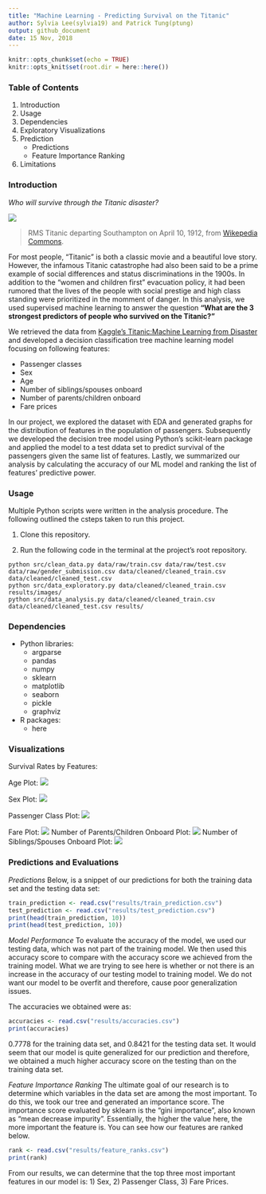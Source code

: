 ```yaml
---
title: "Machine Learning - Predicting Survival on the Titanic"
author: Sylvia Lee(sylvia19) and Patrick Tung(ptung)
output: github_document
date: 15 Nov, 2018
---
```


```r
knitr::opts_chunk$set(echo = TRUE)
knitr::opts_knit$set(root.dir = here::here())
```

### Table of Contents
1) Introduction
2) Usage
3) Dependencies
4) Exploratory Visualizations
5) Prediction
   + Predictions
   + Feature Importance Ranking
6) Limitations

### Introduction

*Who will survive through the Titanic disaster?*

![](https://upload.wikimedia.org/wikipedia/commons/thumb/f/fd/RMS_Titanic_3.jpg/1200px-RMS_Titanic_3.jpg)

> RMS Titanic departing Southampton on April 10, 1912, from [Wikepedia Commons](https://en.wikipedia.org/wiki/File:RMS_Titanic_3.jpg#file).
 
 

For most people, "Titanic" is both a classic movie and a beautiful love story. However, the infamous Titanic catastrophe had also been said to be a prime example of social differences and status discriminations in the 1900s. In addition to the "women and children first" evacuation policy, it had been rumored that the lives of the people with social prestige and high class standing were prioritized in the momment of danger. In this analysis, we used supervised machine learning to answer the question **"What are the 3 strongest predictors of people who survived on the Titanic?"**

We retrieved the data from [Kaggle's Titanic:Machine Learning from Disaster](https://www.kaggle.com/c/titanic) and developed a decision classification tree machine learning model focusing on following features: 

- Passenger classes
- Sex
- Age
- Number of siblings/spouses onboard
- Number of parents/children onboard
- Fare prices

In our project, we explored the dataset with EDA and generated graphs for the distribution of features in the population of passengers. Subsequently we developed the decision tree model using Python's scikit-learn package and applied the model to a test ddata set to predict survival of the passengers given the same list of features. Lastly, we summarized our analysis by calculating the accuracy of our ML model and ranking the list of features' predictive power. 


### Usage

Multiple Python scripts were written in the analysis procedure. The following outlined the csteps taken to run this project. 

1. Clone this repository.

2. Run the following code in the terminal at the project's root repository.
```
python src/clean_data.py data/raw/train.csv data/raw/test.csv data/raw/gender_submission.csv data/cleaned/cleaned_train.csv data/cleaned/cleaned_test.csv    
python src/data_exploratory.py data/cleaned/cleaned_train.csv results/images/
python src/data_analysis.py data/cleaned/cleaned_train.csv data/cleaned/cleaned_test.csv results/
```

### Dependencies
+ Python libraries:
  + argparse
  + pandas
  + numpy
  + sklearn
  + matplotlib
  + seaborn
  + pickle
  + graphviz


+ R packages:
  + here
  
### Visualizations

Survival Rates by Features:

Age Plot:
![](../results/figure/Age_plot.png)

Sex Plot:
![](../results/figure/sex.png)

Passenger Class Plot:
![](../results/figure/pclass.png)

Fare Plot:
![](../results/figure/Fare_plot.png)
Number of Parents/Children Onboard Plot:
![](../results/figure/Parch_plot.png)
Number of Siblings/Spouses Onboard Plot:
![](../results/figure/SibSp_plot.png)


### Predictions and Evaluations

*Predictions*
Below, is a snippet of our predictions for both the training data set and the testing data set:
```r
train_prediction <- read.csv("results/train_prediction.csv")
test_prediction <- read.csv("results/test_prediction.csv")
print(head(train_prediction, 10))
print(head(test_prediction, 10))
```

*Model Performance*
To evaluate the accuracy of the model, we used our testing data, which was not part of the training model. We then used this accuracy score to compare with the accuracy score we achieved from the training model. What we are trying to see here is whether or not there is an increase in the accuracy of our testing model to training model. We do not want our model to be overfit and therefore, cause poor generalization issues. 

The accuracies we obtained were as:
```r
accuracies <- read.csv("results/accuracies.csv")
print(accuracies)
```
0.7778 for the training data set, and 0.8421 for the testing data set. It would seem that our model is quite generalized for our prediction and therefore, we obtained a much higher accuracy score on the testing than on the training data set. 

*Feature Importance Ranking*
The ultimate goal of our research is to determine which variables in the data set are among the most important. To do this, we took our tree and generated an importance score. The importance score evaluated by sklearn is the "gini importance", also known as "mean decrease impurity". Essentially, the higher the value here, the more important the feature is. You can see how our features are ranked below.
```r
rank <- read.csv("results/feature_ranks.csv")
print(rank)
```
From our results, we can determine that the top three most important features in our model is: 1) Sex, 2) Passenger Class, 3) Fare Prices.
